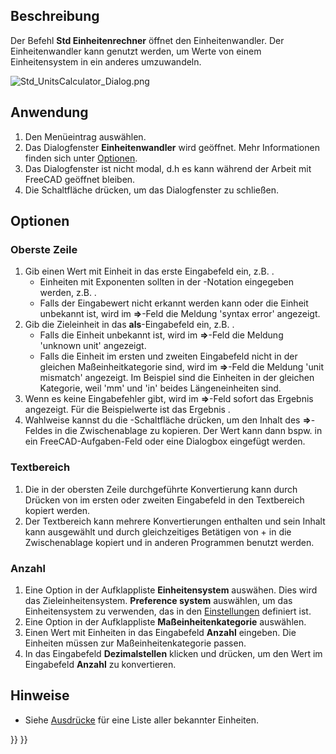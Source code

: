 <languages/>

{{Docnav/de
|[[Std_Measure/de|Messen]]
|[[Std_ViewLoadImage/de|AnsichtBildLaden]]
|[[Std_Tools_Menu/de|Std Menü Werkzeuge]]
|IconL=Std_DemoMode.svg
|IconL=Std_Measure.svg
|IconR=Std_ViewLoadImage.svg
|IconC=Freecad.svg
}}

{{GuiCommand/de
|Name=Std UnitsCalculator
|Name/de=Std Einheitenrechner
|MenuLocation=Werkzeuge → Einheitenwandler...
|Workbenches=Alle
}}

<span id="Description"></span>
==Beschreibung==

Der Befehl '''Std Einheitenrechner''' öffnet den Einheitenwandler. Der Einheitenwandler kann genutzt werden, um Werte von einem Einheitensystem in ein anderes umzuwandeln.

[[Image:Std_UnitsCalculator_Dialog.png]]
{{Caption|Das Einheitenwandler-Dialogfenster}}

<span id="Usage"></span>
==Anwendung==

# Den Menüeintrag {{MenuCommand|Werkzeuge → [[Image:Std_UnitsCalculator.svg|16px]] Einheitenwandler...}} auswählen.
# Das Dialogfenster '''Einheitenwandler''' wird geöffnet. Mehr Informationen finden sich unter [[#Optionen|Optionen]].
# Das Dialogfenster ist nicht modal, d.h es kann während der Arbeit mit FreeCAD geöffnet bleiben.
# Die Schaltfläche {{Button|Schließen}} drücken, um das Dialogfenster zu schließen.

<span id="Options"></span>
==Optionen==

<span id="Top_row"></span>
===Oberste Zeile===

# Gib einen Wert mit Einheit in das erste Eingabefeld ein, z.B. {{Value|10 mm}}.
#* Einheiten mit Exponenten sollten in der {{Value|^}}-Notation eingegeben werden, z.B. {{Value|1 m^2}}.
#* Falls der Eingabewert nicht erkannt werden kann oder die Einheit unbekannt ist, wird im '''=>'''-Feld die Meldung 'syntax error' angezeigt.
# Gib die Zieleinheit in das '''als'''-Eingabefeld ein, z.B. {{Value|in}}.
#* Falls die Einheit unbekannt ist, wird im '''=>'''-Feld die Meldung 'unknown unit' angezeigt.
#* Falls die Einheit im ersten und zweiten Eingabefeld nicht in der gleichen Maßeinheitkategorie sind, wird im '''=>'''-Feld die Meldung 'unit mismatch' angezeigt. Im Beispiel sind die Einheiten in der gleichen Kategorie, weil 'mm' und 'in' beides Längeneinheiten sind.
# Wenn es keine Eingabefehler gibt, wird im '''=>'''-Feld sofort das Ergebnis angezeigt. Für die Beispielwerte ist das Ergebnis {{Value|0,394 in}}.
# Wahlweise kannst du die {{Button|Kopieren}}-Schaltfläche drücken, um den Inhalt des '''=>'''-Feldes in die Zwischenablage zu kopieren. Der Wert kann dann bspw. in ein FreeCAD-Aufgaben-Feld oder eine Dialogbox eingefügt werden.

<span id="Text_area"></span>
===Textbereich===

# Die in der obersten Zeile durchgeführte Konvertierung kann durch Drücken von {{KEY|Enter}} im ersten oder zweiten Eingabefeld in den Textbereich kopiert werden.
# Der Textbereich kann mehrere Konvertierungen enthalten und sein Inhalt kann ausgewählt und durch gleichzeitiges Betätigen von {{KEY|Strg}}+{{KEY|C}} in die Zwischenablage kopiert und in anderen Programmen benutzt werden.

<span id="Quantity"></span>
===Anzahl===

# Eine Option in der Aufklappliste '''Einheitensystem''' auswähen. Dies wird das Zieleinheitensystem. '''Preference system''' auswählen, um das Einheitensystem zu verwenden, das in den [[Preferences_Editor/de#Units|Einstellungen]] definiert ist.
# Eine Option in der Aufklappliste '''Maßeinheitenkategorie''' auswählen.
# Einen Wert mit Einheiten in das Eingabefeld '''Anzahl''' eingeben. Die Einheiten müssen zur Maßeinheitenkategorie passen.
# In das Eingabefeld '''Dezimalstellen''' klicken und {{KEY|Enter}} drücken, um den Wert im Eingabefeld '''Anzahl''' zu konvertieren.

<span id="Notes"></span>
==Hinweise==

* Siehe [[Expressions/de#Units|Ausdrücke]] für eine Liste aller bekannter Einheiten.


{{Docnav/de
|[[Std_Measure/de|Messen]]
|[[Std_ViewLoadImage/de|AnsichtBildLaden]]
|[[Std_Tools_Menu/de|Std Menü Werkzeuge]]
|IconL=Std_DemoMode.svg
|IconL=Std_Measure.svg
|IconR=Std_ViewLoadImage.svg
|IconC=Freecad.svg
}}

{{Std_Base_navi{{#translation:}}}}
{{Userdocnavi{{#translation:}}}}